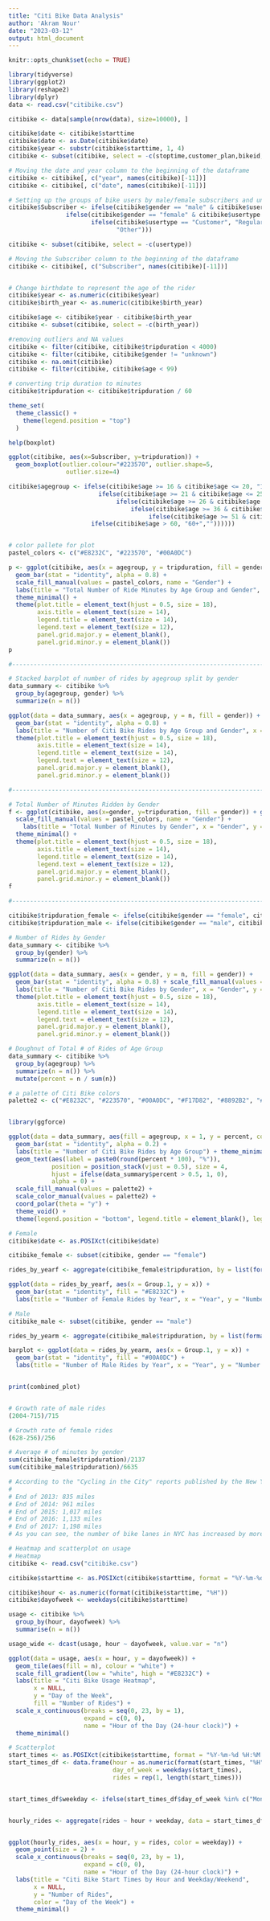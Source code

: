 ```yaml
---
title: "Citi Bike Data Analysis"
author: 'Akram Nour'
date: "2023-03-12"
output: html_document
---
```


```r
knitr::opts_chunk$set(echo = TRUE)
```

```r
library(tidyverse)
library(ggplot2)
library(reshape2)
library(dplyr)
data <- read.csv("citibike.csv")
```


```r

citibike <- data[sample(nrow(data), size=10000), ]

citibike$date <- citibike$starttime
citibike$date <- as.Date(citibike$date)
citibike$year <- substr(citibike$starttime, 1, 4)
citibike <- subset(citibike, select = -c(stoptime,customer_plan,bikeid,start_station_id,end_station_id,start_station_name,end_station_name))

# Moving the date and year column to the beginning of the dataframe
citibike <- citibike[, c("year", names(citibike)[-11])]
citibike <- citibike[, c("date", names(citibike)[-11])]

# Setting up the groups of bike users by male/female subscribers and unknown customers
citibike$Subscriber <- ifelse(citibike$gender == "male" & citibike$usertype == "Subscriber", "Male Subscribers",
                ifelse(citibike$gender == "female" & citibike$usertype == "Subscriber", "Female Subscribers",
                       ifelse(citibike$usertype == "Customer", "Regular Customers",
                              "Other")))

citibike <- subset(citibike, select = -c(usertype))

# Moving the Subscriber column to the beginning of the dataframe
citibike <- citibike[, c("Subscriber", names(citibike)[-11])]


# Change birthdate to represent the age of the rider
citibike$year <- as.numeric(citibike$year)
citibike$birth_year <- as.numeric(citibike$birth_year)

citibike$age <- citibike$year - citibike$birth_year
citibike <- subset(citibike, select = -c(birth_year))

#removing outliers and NA values
citibike <- filter(citibike, citibike$tripduration < 4000)
citibike <- filter(citibike, citibike$gender != "unknown")
citibike <- na.omit(citibike)
citibike <- filter(citibike, citibike$age < 99)

# converting trip duration to minutes
citibike$tripduration <- citibike$tripduration / 60

```

```r
theme_set(
  theme_classic() +
    theme(legend.position = "top")
  )

help(boxplot)

ggplot(citibike, aes(x=Subscriber, y=tripduration)) + 
  geom_boxplot(outlier.colour="#223570", outlier.shape=5,
                outlier.size=4)

citibike$agegroup <- ifelse(citibike$age >= 16 & citibike$age <= 20, "16 - 20",
                         ifelse(citibike$age >= 21 & citibike$age <= 25, "21 - 25",
                              ifelse(citibike$age >= 26 & citibike$age <= 35, "25 - 35",
                                  ifelse(citibike$age >= 36 & citibike$age <= 50, "35 - 50",
                                       ifelse(citibike$age >= 51 & citibike$age <= 60, "50 - 60",
                       ifelse(citibike$age > 60, "60+",""))))))


# color pallete for plot
pastel_colors <- c("#E8232C", "#223570", "#00A0DC")

p <- ggplot(citibike, aes(x = agegroup, y = tripduration, fill = gender)) + 
  geom_bar(stat = "identity", alpha = 0.8) +
  scale_fill_manual(values = pastel_colors, name = "Gender") +
  labs(title = "Total Number of Ride Minutes by Age Group and Gender", x = "Age Group", y = "Trip Duration (minutes)") +
  theme_minimal() +
  theme(plot.title = element_text(hjust = 0.5, size = 18),
        axis.title = element_text(size = 14),
        legend.title = element_text(size = 14),
        legend.text = element_text(size = 12),
        panel.grid.major.y = element_blank(),
        panel.grid.minor.y = element_blank())
p

#------------------------------------------------------------------------------------------------------------------------------------------------------

# Stacked barplot of number of rides by agegroup split by gender
data_summary <- citibike %>%
  group_by(agegroup, gender) %>%
  summarize(n = n())

ggplot(data = data_summary, aes(x = agegroup, y = n, fill = gender)) + scale_fill_manual(values = pastel_colors, name = "Gender") +
  geom_bar(stat = "identity", alpha = 0.8) +
  labs(title = "Number of Citi Bike Rides by Age Group and Gender", x = "Age Group", y = "Number of Rides", fill = "Gender") + theme_minimal() +
  theme(plot.title = element_text(hjust = 0.5, size = 18),
        axis.title = element_text(size = 14),
        legend.title = element_text(size = 14),
        legend.text = element_text(size = 12),
        panel.grid.major.y = element_blank(),
        panel.grid.minor.y = element_blank())

#------------------------------------------------------------------------------------------------------------------------------------------------------

# Total Number of Minutes Ridden by Gender
f <- ggplot(citibike, aes(x=gender, y=tripduration, fill = gender)) + geom_bar(stat = "identity", alpha = 0.8) +
  scale_fill_manual(values = pastel_colors, name = "Gender") +
    labs(title = "Total Number of Minutes by Gender", x = "Gender", y = "Trip Duration (minutes)") +
  theme_minimal() +
  theme(plot.title = element_text(hjust = 0.5, size = 18),
        axis.title = element_text(size = 14),
        legend.title = element_text(size = 14),
        legend.text = element_text(size = 12),
        panel.grid.major.y = element_blank(),
        panel.grid.minor.y = element_blank())
f

#------------------------------------------------------------------------------------------------------------------------------------------------------

citibike$tripduration_female <- ifelse(citibike$gender == "female", citibike$tripduration,"")
citibike$tripduration_male <- ifelse(citibike$gender == "male", citibike$tripduration,"")

# Number of Rides by Gender
data_summary <- citibike %>%
  group_by(gender) %>%
  summarize(n = n())

ggplot(data = data_summary, aes(x = gender, y = n, fill = gender)) +
  geom_bar(stat = "identity", alpha = 0.8) + scale_fill_manual(values = pastel_colors, name = "Gender") +
  labs(title = "Number of Citi Bike Rides by Gender", x = "Gender", y = "Number of Rides") + theme_minimal() +
  theme(plot.title = element_text(hjust = 0.5, size = 18),
        axis.title = element_text(size = 14),
        legend.title = element_text(size = 14),
        legend.text = element_text(size = 12),
        panel.grid.major.y = element_blank(),
        panel.grid.minor.y = element_blank())

# Doughnut of Total # of Rides of Age Group
data_summary <- citibike %>%
  group_by(agegroup) %>%
  summarize(n = n()) %>%
  mutate(percent = n / sum(n))

# a palette of Citi Bike colors 
palette2 <- c("#E8232C", "#223570", "#00A0DC", "#F17D82", "#8892B2", "#8CD4EF", "#EFE58C")


library(ggforce)

ggplot(data = data_summary, aes(fill = agegroup, x = 1, y = percent, color = agegroup)) +
  geom_bar(stat = "identity", alpha = 0.2) +
  labs(title = "Number of Citi Bike Rides by Age Group") + theme_minimal() +
  geom_text(aes(label = paste0(round(percent * 100), "%")), 
            position = position_stack(vjust = 0.5), size = 4, 
            hjust = ifelse(data_summary$percent > 0.5, 1, 0),
            alpha = 0) +
  scale_fill_manual(values = palette2) +
  scale_color_manual(values = palette2) +
  coord_polar(theta = "y") +
  theme_void() +
  theme(legend.position = "bottom", legend.title = element_blank(), legend.text = element_text(size = 12))

```

```r
# Female
citibike$date <- as.POSIXct(citibike$date)

citibike_female <- subset(citibike, gender == "female")

rides_by_yearf <- aggregate(citibike_female$tripduration, by = list(format(citibike_female$date, "%Y")), FUN = length)

ggplot(data = rides_by_yearf, aes(x = Group.1, y = x)) + 
  geom_bar(stat = "identity", fill = "#E8232C") + 
  labs(title = "Number of Female Rides by Year", x = "Year", y = "Number of Rides")

# Male
citibike_male <- subset(citibike, gender == "male")

rides_by_yearm <- aggregate(citibike_male$tripduration, by = list(format(citibike_male$date, "%Y")), FUN = length)

barplot <- ggplot(data = rides_by_yearm, aes(x = Group.1, y = x)) + 
  geom_bar(stat = "identity", fill = "#00A0DC") + 
  labs(title = "Number of Male Rides by Year", x = "Year", y = "Number of Rides")


print(combined_plot)


# Growth rate of male rides
(2004-715)/715

# Growth rate of female rides
(628-256)/256

# Average # of minutes by gender
sum(citibike_female$tripduration)/2137
sum(citibike_male$tripduration)/6635

# According to the "Cycling in the City" reports published by the New York City Department of Transportation (NYC DOT), the total mileage of bike lanes, routes, and paths in New York City has increased steadily over the years. Here are the figures for the end of each year from 2013 to 2017:
# 
# End of 2013: 835 miles
# End of 2014: 961 miles
# End of 2015: 1,017 miles
# End of 2016: 1,133 miles
# End of 2017: 1,198 miles
# As you can see, the number of bike lanes in NYC has increased by more than 40% from 2013 to 2017.

```


```r
# Heatmap and scatterplot on usage
# Heatmap
citibike <- read.csv("citibike.csv")

citibike$starttime <- as.POSIXct(citibike$starttime, format = "%Y-%m-%d %H:%M:%S")

citibike$hour <- as.numeric(format(citibike$starttime, "%H"))
citibike$dayofweek <- weekdays(citibike$starttime)

usage <- citibike %>%
  group_by(hour, dayofweek) %>%
  summarise(n = n())

usage_wide <- dcast(usage, hour ~ dayofweek, value.var = "n")

ggplot(data = usage, aes(x = hour, y = dayofweek)) +
  geom_tile(aes(fill = n), colour = "white") +
  scale_fill_gradient(low = "white", high = "#E8232C") +
  labs(title = "Citi Bike Usage Heatmap",
       x = NULL,
       y = "Day of the Week",
       fill = "Number of Rides") +
  scale_x_continuous(breaks = seq(0, 23, by = 1),
                     expand = c(0, 0),
                     name = "Hour of the Day (24-hour clock)") +
  theme_minimal()

# Scatterplot
start_times <- as.POSIXct(citibike$starttime, format = "%Y-%m-%d %H:%M:%S", tz = "America/New_York")
start_times_df <- data.frame(hour = as.numeric(format(start_times, "%H")), 
                             day_of_week = weekdays(start_times),
                             rides = rep(1, length(start_times)))


start_times_df$weekday <- ifelse(start_times_df$day_of_week %in% c("Monday", "Tuesday", "Wednesday", "Thursday", "Friday"), "Weekday", "Weekend")


hourly_rides <- aggregate(rides ~ hour + weekday, data = start_times_df, sum)


ggplot(hourly_rides, aes(x = hour, y = rides, color = weekday)) +
  geom_point(size = 2) +
  scale_x_continuous(breaks = seq(0, 23, by = 1),
                     expand = c(0, 0),
                     name = "Hour of the Day (24-hour clock)") +
  labs(title = "Citi Bike Start Times by Hour and Weekday/Weekend",
       x = NULL,
       y = "Number of Rides",
       color = "Day of the Week") +
  theme_minimal()



```


